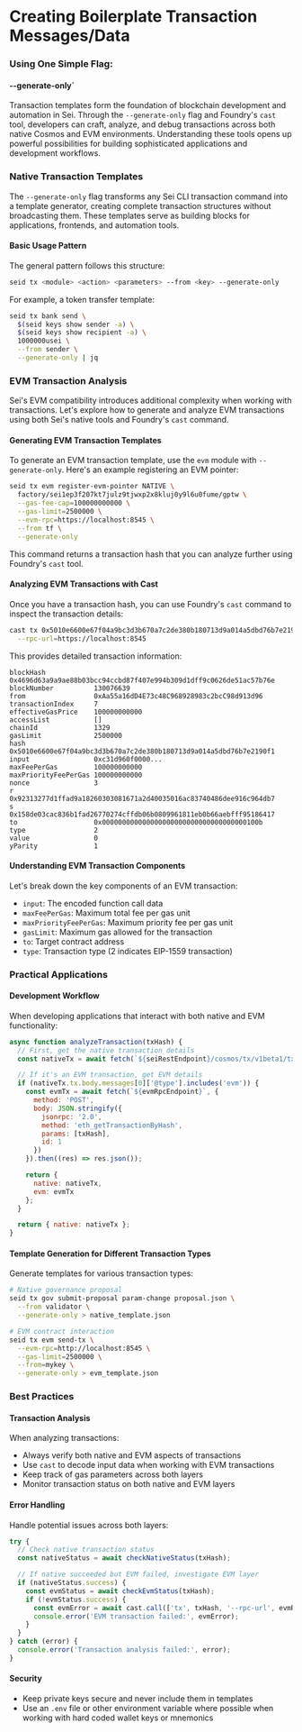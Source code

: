 # Creating Boilerplate Transaction Messages/Data

### Using One Simple Flag:

#### --generate-only`

Transaction templates form the foundation of blockchain development and
automation in Sei. Through the `--generate-only` flag and Foundry's `cast` tool,
developers can craft, analyze, and debug transactions across both native Cosmos
and EVM environments. Understanding these tools opens up powerful possibilities
for building sophisticated applications and development workflows.

### Native Transaction Templates

The `--generate-only` flag transforms any Sei CLI transaction command into a
template generator, creating complete transaction structures without
broadcasting them. These templates serve as building blocks for applications,
frontends, and automation tools.

#### Basic Usage Pattern

The general pattern follows this structure:

```bash copy
seid tx <module> <action> <parameters> --from <key> --generate-only
```

For example, a token transfer template:

```bash copy
seid tx bank send \
  $(seid keys show sender -a) \
  $(seid keys show recipient -a) \
  1000000usei \
  --from sender \
  --generate-only | jq
```

### EVM Transaction Analysis

Sei's EVM compatibility introduces additional complexity when working with
transactions. Let's explore how to generate and analyze EVM transactions using
both Sei's native tools and Foundry's `cast` command.

#### Generating EVM Transaction Templates

To generate an EVM transaction template, use the `evm` module with
`--generate-only`. Here's an example registering an EVM pointer:

```bash copy
seid tx evm register-evm-pointer NATIVE \
  factory/sei1ep3f207kt7julz9tjwxp2x8kluj0y9l6u0fume/gptw \
  --gas-fee-cap=100000000000 \
  --gas-limit=2500000 \
  --evm-rpc=https://localhost:8545 \
  --from tf \
  --generate-only
```

This command returns a transaction hash that you can analyze further using
Foundry's `cast` tool.

#### Analyzing EVM Transactions with Cast

Once you have a transaction hash, you can use Foundry's `cast` command to
inspect the transaction details:

```bash copy
cast tx 0x5010e6600e67f04a9bc3d3b670a7c2de380b180713d9a014a5dbd76b7e2190f1 \
  --rpc-url=https://localhost:8545
```

This provides detailed transaction information:

```text copy
blockHash            0x4696d63a9a9ae88b03bcc94ccbd87f407e994b309d1dff9c0626de51ac57b76e
blockNumber          130076639
from                 0xAa55a16dD4E73c48C968928983c2bcC98d913d96
transactionIndex     7
effectiveGasPrice    100000000000
accessList           []
chainId              1329
gasLimit             2500000
hash                 0x5010e6600e67f04a9bc3d3b670a7c2de380b180713d9a014a5dbd76b7e2190f1
input                0xc31d960f0000...
maxFeePerGas         100000000000
maxPriorityFeePerGas 100000000000
nonce                3
r                    0x92313277d1ffad9a18260303081671a2d40035016ac83740486dee916c964db7
s                    0x158de03cac836b1fad26770274cffdb06b0809961811eb0b66aebfff95186417
to                   0x000000000000000000000000000000000000100b
type                 2
value                0
yParity              1
```

#### Understanding EVM Transaction Components

Let's break down the key components of an EVM transaction:

- `input`: The encoded function call data
- `maxFeePerGas`: Maximum total fee per gas unit
- `maxPriorityFeePerGas`: Maximum priority fee per gas unit
- `gasLimit`: Maximum gas allowed for the transaction
- `to`: Target contract address
- `type`: Transaction type (2 indicates EIP-1559 transaction)

### Practical Applications

#### Development Workflow

When developing applications that interact with both native and EVM
functionality:

```javascript copy
async function analyzeTransaction(txHash) {
  // First, get the native transaction details
  const nativeTx = await fetch(`${seiRestEndpoint}/cosmos/tx/v1beta1/txs/${txHash}`).then((res) => res.json());

  // If it's an EVM transaction, get EVM details
  if (nativeTx.tx.body.messages[0]['@type'].includes('evm')) {
    const evmTx = await fetch(`${evmRpcEndpoint}`, {
      method: 'POST',
      body: JSON.stringify({
        jsonrpc: '2.0',
        method: 'eth_getTransactionByHash',
        params: [txHash],
        id: 1
      })
    }).then((res) => res.json());

    return {
      native: nativeTx,
      evm: evmTx
    };
  }

  return { native: nativeTx };
}
```

#### Template Generation for Different Transaction Types

Generate templates for various transaction types:

```bash copy
# Native governance proposal
seid tx gov submit-proposal param-change proposal.json \
  --from validator \
  --generate-only > native_template.json

# EVM contract interaction
seid tx evm send-tx \
  --evm-rpc=http://localhost:8545 \
  --gas-limit=2500000 \
  --from=mykey \
  --generate-only > evm_template.json
```

### Best Practices

#### Transaction Analysis

When analyzing transactions:

- Always verify both native and EVM aspects of transactions
- Use `cast` to decode input data when working with EVM transactions
- Keep track of gas parameters across both layers
- Monitor transaction status on both native and EVM layers

#### Error Handling

Handle potential issues across both layers:

```javascript copy
try {
  // Check native transaction status
  const nativeStatus = await checkNativeStatus(txHash);

  // If native succeeded but EVM failed, investigate EVM layer
  if (nativeStatus.success) {
    const evmStatus = await checkEvmStatus(txHash);
    if (!evmStatus.success) {
      const evmError = await cast.call(['tx', txHash, '--rpc-url', evmRpcUrl]);
      console.error('EVM transaction failed:', evmError);
    }
  }
} catch (error) {
  console.error('Transaction analysis failed:', error);
}
```

#### Security

- Keep private keys secure and never include them in templates
- Use an `.env` file or other environment variable where possible when working
  with hard coded wallet keys or mnemonics
